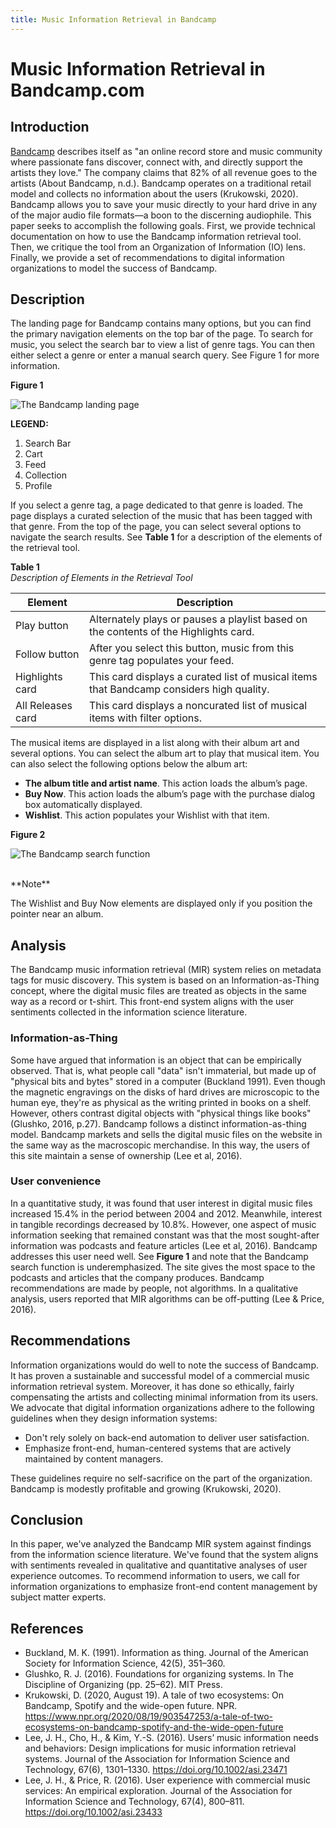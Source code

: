 ```yaml
---
title: Music Information Retrieval in Bandcamp
---
```




# Music Information Retrieval in Bandcamp.com

## Introduction

[Bandcamp](https://bandcamp.com/) describes itself as "an online record store and music community where passionate fans discover, connect with, and directly support the artists they love." The company claims that 82% of all revenue goes to the artists (About Bandcamp, n.d.). Bandcamp operates on a traditional retail model and collects no information about the users (Krukowski, 2020). Bandcamp allows you to save your music directly to your hard drive in any of the major audio file formats—a boon to the discerning audiophile. This paper seeks to accomplish the following goals. First, we provide technical documentation on how to use the Bandcamp information retrieval tool. Then, we critique the tool from an Organization of Information (IO) lens. Finally, we provide a set of recommendations to digital information organizations to model the success of Bandcamp.

## Description

The landing page for Bandcamp contains many options, but you can find the primary navigation elements on the top bar of the page. To search for music, you select the search bar to view a list of genre tags. You can then either select a genre or enter a manual search query. See Figure 1 for more information.

**Figure 1**  

![The Bandcamp landing page](/images/bandcamp/bandcamp-landing.png)

**LEGEND:**  
1. Search Bar
2. Cart
3. Feed  
4. Collection  
5. Profile

If you select a genre tag, a page dedicated to that genre is loaded. The page displays a curated selection of the music that has been tagged with that genre. From the top of the page, you can select several options to navigate the search results. See **Table 1** for a description of the elements of the retrieval tool.

**Table 1**  
*Description of Elements in the Retrieval Tool*

| Element           | Description |
|------------------|-------------|
| Play button      | Alternately plays or pauses a playlist based on the contents of the Highlights card. |
| Follow button    | After you select this button, music from this genre tag populates your feed. |
| Highlights card  | This card displays a curated list of musical items that Bandcamp considers high quality. |
| All Releases card | This card displays a noncurated list of musical items with filter options. |

The musical items are displayed in a list along with their album art and several options. You can select the album art to play that musical item. You can also select the following options below the album art:

- **The album title and artist name**. This action loads the album’s page.  
- **Buy Now**. This action loads the album’s page with the purchase dialog box automatically displayed.  
- **Wishlist**. This action populates your Wishlist with that item.

**Figure 2**

![The Bandcamp search function](/images/bandcamp/bandcamp-search.jpg)

<br />

<Callout type="info">
**Note** 

The Wishlist and Buy Now elements are displayed only if you position the pointer near an album.
</Callout>

## Analysis

The Bandcamp music information retrieval (MIR) system relies on metadata tags for music discovery. This system is based on an Information-as-Thing concept, where the digital music files are treated as objects in the same way as a record or t-shirt. This front-end system aligns with the user sentiments collected in the information science literature.

### Information-as-Thing

Some have argued that information is an object that can be empirically observed. That is, what people call "data" isn't immaterial, but made up of "physical bits and bytes" stored in a computer (Buckland 1991). Even though the magnetic engravings on the disks of hard drives are microscopic to the human eye, they're as physical as the writing printed in books on a shelf. However, others contrast digital objects with "physical things like books" (Glushko, 2016, p.27). Bandcamp follows a distinct information-as-thing model. Bandcamp markets and sells the digital music files on the website in the same way as the macroscopic merchandise. In this way, the users of this site maintain a sense of ownership (Lee et al, 2016).

### User convenience

In a quantitative study, it was found that user interest in digital music files increased 15.4% in the period between 2004 and 2012. Meanwhile, interest in tangible recordings decreased by 10.8%. However, one aspect of music information seeking that remained constant was that the most sought-after information was podcasts and feature articles (Lee et al, 2016). Bandcamp addresses this user need well. See **Figure 1** and note that the Bandcamp search function is underemphasized. The site gives the most space to the podcasts and articles that the company produces. Bandcamp recommendations are made by people, not algorithms. In a qualitative analysis, users reported that MIR algorithms can be off-putting (Lee & Price, 2016).

## Recommendations

Information organizations would do well to note the success of Bandcamp. It has proven a sustainable and successful model of a commercial music information retrieval system. Moreover, it has done so ethically, fairly compensating the artists and collecting minimal information from its users. We advocate that digital information organizations adhere to the following guidelines when they design information systems:

- Don't rely solely on back-end automation to deliver user satisfaction.  
- Emphasize front-end, human-centered systems that are actively maintained by content managers.

These guidelines require no self-sacrifice on the part of the organization. Bandcamp is modestly profitable and growing (Krukowski, 2020).

## Conclusion

In this paper, we've analyzed the Bandcamp MIR system against findings from the information science literature. We've found that the system aligns with sentiments revealed in qualitative and quantitative analyses of user experience outcomes. To recommend information to users, we call for information organizations to emphasize front-end content management by subject matter experts.

## References

- Buckland, M. K. (1991). Information as thing. Journal of the American Society for Information Science, 42(5), 351–360.  
- Glushko, R. J. (2016). Foundations for organizing systems. In The Discipline of Organizing (pp. 25–62). MIT Press.  
- Krukowski, D. (2020, August 19). A tale of two ecosystems: On Bandcamp, Spotify and the wide-open future. NPR. https://www.npr.org/2020/08/19/903547253/a-tale-of-two-ecosystems-on-bandcamp-spotify-and-the-wide-open-future  
- Lee, J. H., Cho, H., & Kim, Y.-S. (2016). Users’ music information needs and behaviors: Design implications for music information retrieval systems. Journal of the Association for Information Science and Technology, 67(6), 1301–1330. https://doi.org/10.1002/asi.23471  
- Lee, J. H., & Price, R. (2016). User experience with commercial music services: An empirical exploration. Journal of the Association for Information Science and Technology, 67(4), 800–811. https://doi.org/10.1002/asi.23433